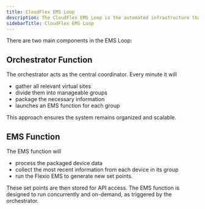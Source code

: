 ```yaml
---
title: CloudFlex EMS Loop
description: The CloudFlex EMS Loop is the automated infrastructure that keeps your virtual sites up to date. It collects the latest device data, processes it using the Flexio EMS, and stores new set points for retrieval via the data API.
sidebarTitle: CloudFlex EMS Loop
---
```


There are two main components in the EMS Loop:

## Orchestrator Function

The orchestrator acts as the central coordinator. Every minute it will

- gather all relevant virtual sites
- divide them into manageable groups
- package the necessary information
- launches an EMS function for each group

This approach ensures the system remains organized and scalable.

## EMS Function

The EMS function will

- process the packaged device data
- collect the most recent information from each device in its group
- run the Flexio EMS to generate new set points.

These set points are then stored for API access. The EMS function is designed to run concurrently and on-demand, as triggered by the orchestrator.